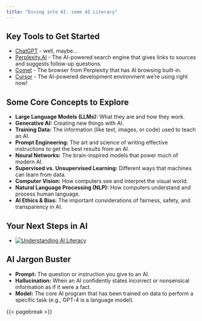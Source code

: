 ```yaml
---
title: "Diving into AI: some AI Literacy"
---
```


## Key Tools to Get Started

*   [ChatGPT](https://chat.openai.com/) - well, maybe...
*   [Perplexity.AI](https://www.perplexity.ai/) - The AI-powered search engine that gives links to sources and suggests follow-up questions.
*   [Comet](https://www.perplexity.ai/comet) - The browser from Perplexity that has AI browsing built-in.
*   [Cursor](https://cursor.sh/) - The AI-powered development environment we're using right now!

## Some Core Concepts to Explore

*   **Large Language Models (LLMs):** What they are and how they work.
*   **Generative AI:** Creating new things with AI.
*   **Training Data:** The information (like text, images, or code) used to teach an AI.
*   **Prompt Engineering:** The art and science of writing effective instructions to get the best results from an AI.
*   **Neural Networks:** The brain-inspired models that power much of modern AI.
*   **Supervised vs. Unsupervised Learning:** Different ways that machines can learn from data.
*   **Computer Vision:** How computers see and interpret the visual world.
*   **Natural Language Processing (NLP):** How computers understand and process human language.
*   **AI Ethics & Bias:** The important considerations of fairness, safety, and transparency in AI.

## Your Next Steps in AI

*   [![Understanding AI Literacy](https://img.youtube.com/vi/jrK3PsD3APk/0.jpg)](https://www.youtube.com/watch?v=jrK3PsD3APk)

## AI Jargon Buster

*   **Prompt:** The question or instruction you give to an AI.
*   **Hallucination:** When an AI confidently states incorrect or nonsensical information as if it were a fact.
*   **Model:** The core AI program that has been trained on data to perform a specific task (e.g., GPT-4 is a language model).

{{< pagebreak >}}
